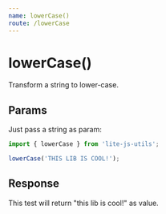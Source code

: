 ```yaml
---
name: lowerCase()
route: /lowerCase
---
```


# lowerCase()

Transform a string to lower-case.

## Params

Just pass a string as param:

```js
import { lowerCase } from 'lite-js-utils';

lowerCase('THIS LIB IS COOL!');
```

## Response

This test will return "this lib is cool!" as value.
